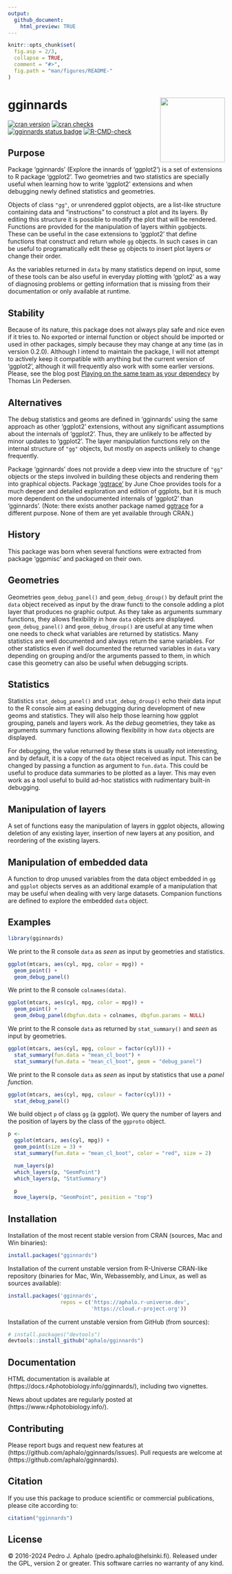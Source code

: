 ```yaml
---
output:
  github_document:
    html_preview: TRUE
---
```


```r
knitr::opts_chunk$set(
  fig.asp = 2/3,
  collapse = TRUE,
  comment = "#>",
  fig.path = "man/figures/README-"
)
```

# gginnards <img src="man/figures/logo.png" align="right" width="150" />

<!-- badges: start -->
[![cran
version](https://www.r-pkg.org/badges/version/gginnards)](https://cran.r-project.org/package=gginnards)
[![cran checks](https://badges.cranchecks.info/worst/gginnards.svg)](https://cran.r-project.org/web/checks/check_results_gginnards.html)
[![gginnards status badge](https://aphalo.r-universe.dev/badges/gginnards)](https://aphalo.r-universe.dev/gginnards)
[![R-CMD-check](https://github.com/aphalo/gginnards/actions/workflows/R-CMD-check.yaml/badge.svg)](https://github.com/aphalo/gginnards/actions/workflows/R-CMD-check.yaml)
<a href="https://docs.r4photobiology.info/gginnards/"><img src="https://img.shields.io/badge/documentation-gginnards-informational.svg" alt="" /></a>
<!-- badges: end -->

## Purpose

Package 'gginnards' (Explore the innards of 'ggplot2') is a set of extensions to
R package 'ggplot2'. Two geometries and two statistics are specially useful when
learning how to write 'ggplot2' extensions and when debugging newly defined
statistics and geometries.

Objects of class `"gg"`, or unrendered ggplot objects, are a list-like structure
containing data and "instructions" to construct a plot and its layers. By
editing this structure it is possible to modify the plot that will be rendered.
Functions are provided for the manipulation of layers within `gg`objects. These
can be useful in the case extensions to 'ggplot2' that define functions that
construct and return whole `gg` objects. In such cases in can be useful to
programatically edit these `gg` objects to insert plot layers or change their
order.

As the variables returned in `data` by many statistics depend on input, some
of these tools can be also useful in everyday plotting with 'gplot2' as a
way of diagnosing problems or getting information that is missing from their
documentation or only available at runtime.

## Stability

Because of its nature, this package does not always play safe and nice even if
it tries to. No exported or internal function or object should be imported or
used in other packages, simply because they may change at any time (as in
version 0.2.0). Although I intend to maintain the package, I will not attempt to
actively keep it compatible with anything but the current version of 'ggplot2',
although it will frequently also work with some earlier versions.
Please, see the blog post [Playing on the same team as your
dependecy](https://www.tidyverse.org/blog/2022/09/playing-on-the-same-team-as-your-dependecy/)
by Thomas Lin Pedersen.

## Alternatives

The debug statistics and geoms are defined in 'gginnards' using the same
approach as other 'ggplot2' extensions, without any significant assumptions
about the internals of 'ggplot2'. Thus, they are unlikely to be affected
by minor updates to 'ggplot2'. The layer manipulation functions rely on
the internal structure of `"gg"` objects, but mostly on aspects unlikely
to change frequently.

Package 'gginnards' does not provide a deep view into the structure of `"gg"`
objects or the steps involved in building these objects and rendering them into
graphical objects. Package ['ggtrace'](https://github.com/yjunechoe/ggtrace) by
June Choe provides tools for a much deeper and detailed exploration and edition
of ggplots, but it is much more dependent on the undocumented internals of
'ggplot2' than 'gginnards'. (Note: there exists another package named
[ggtrace](https://github.com/cxli233/ggtraces) for a different purpose. None of
them are yet available through CRAN.)

## History

This package was born when several functions were extracted from package
'ggpmisc' and packaged on their own.

## Geometries

Geometries `geom_debug_panel()` and `geom_debug_droup()` by default print the
`data` object received as input by the draw functi to the console adding a plot
layer that produces no graphic output. As they take as arguments summary
functions, they allows flexibility in how `data` objects are displayed.
`geom_debug_panel()` and `geom_debug_droup()` are useful at any time when one
needs to check what variables are returned by statistics. Many statistics are
well documented and always return the same variables. For other statistics even
if well documented the returned variables in `data` vary depending on grouping
and/or the arguments passed to them, in which case this geometry can also be
useful when debugging scripts.

## Statistics

Statistics `stat_debug_panel()` and `stat_debug_droup()` echo their data input
to the R console aim at easing debugging during development of new geoms and
statistics. They will also help those learning how ggplot grouping, panels and
layers work. As the _debug_ geometries, they take as arguments summary
functions allowing flexibility in how `data` objects are displayed.

For debugging, the value returned by these stats is usually not interesting, and
by default, it is a copy of the `data` object received as input. This can be
changed by passing a function as argument to `fun.data`. This could be useful to
produce data summaries to be plotted as a layer. This may even work as a tool
useful to build ad-hoc statistics with rudimentary built-in debugging.

## Manipulation of layers

A set of functions easy the manipulation of layers in ggplot objects,
allowing deletion of any existing layer, insertion of new layers at any
position, and reordering of the existing layers.

## Manipulation of embedded data

A function to drop unused variables from the data object embedded in `gg` and
`ggplot` objects serves as an additional example of a manipulation that may
be useful when dealing with very large datasets. Companion functions are
defined to explore the embedded `data` object.

## Examples

```r
library(gginnards)
```

We print to the R console `data` as _seen_ as input by geometries and statistics.

```r
ggplot(mtcars, aes(cyl, mpg, color = mpg)) +
  geom_point() +
  geom_debug_panel()
```

We print to the R console `colnames(data)`.

```r
ggplot(mtcars, aes(cyl, mpg, color = mpg)) +
  geom_point() +
  geom_debug_panel(dbgfun.data = colnames, dbgfun.params = NULL)
```

We print to the R console `data` as returned by `stat_summary()` and _seen_ as
input by geometries.

```r
ggplot(mtcars, aes(cyl, mpg, colour = factor(cyl))) +
  stat_summary(fun.data = "mean_cl_boot") +
  stat_summary(fun.data = "mean_cl_boot", geom = "debug_panel")
```

We print to the R console `data` as _seen_ as input by statistics that use a
_panel function_.

```r
ggplot(mtcars, aes(cyl, mpg, colour = factor(cyl))) +
  stat_debug_panel()
```

We build object `p` of class `gg` (a ggplot). We query the number of layers and
the position of layers by the class of the `ggproto` object.

```r
p <-
  ggplot(mtcars, aes(cyl, mpg)) +
  geom_point(size = 3) +
  stat_summary(fun.data = "mean_cl_boot", color = "red", size = 2)

  num_layers(p)
  which_layers(p, "GeomPoint")
  which_layers(p, "StatSummary")

  p
  move_layers(p, "GeomPoint", position = "top")
```

## Installation

Installation of the most recent stable version from CRAN (sources, Mac and Win binaries):

```r
install.packages("gginnards")
```

Installation of the current unstable version from R-Universe CRAN-like repository (binaries for Mac, Win, Webassembly, and Linux, as well as sources available):

```r
install.packages('gginnards', 
                 repos = c('https://aphalo.r-universe.dev', 
                           'https://cloud.r-project.org'))
```

Installation of the current unstable version from GitHub (from sources):

```r
# install.packages("devtools")
devtools::install_github("aphalo/gginnards")
```

## Documentation

HTML documentation is available at (https://docs.r4photobiology.info/gginnards/), including two vignettes.

News about updates are regularly posted at (https://www.r4photobiology.info/).

## Contributing

Please report bugs and request new features at (https://github.com/aphalo/gginnards/issues). Pull requests are welcome at (https://github.com/aphalo/gginnards).

## Citation

If you use this package to produce scientific or commercial publications, please cite according to:

```r
citation("gginnards")
```

## License

© 2016-2024 Pedro J. Aphalo (pedro.aphalo@helsinki.fi). Released under the GPL, version 2 or greater. This software carries no warranty of any kind.

